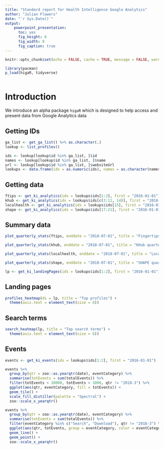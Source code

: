 ```yaml
---
title: "Standard report for Health Intelligence Google Analytics"
author: "Julian Flowers"
date: "`r Sys.Date()`"
output: 
    powerpoint_presentation:
      toc: yes
      fig_height: 6
      fig_width: 8
      fig_caption: true
---
```


```r
knitr::opts_chunk$set(echo = FALSE, cache = TRUE, message = FALSE, warning  = FALSE)
```

```r

library(pacman)
p_load(higaR, tidyverse)



```

# Introduction

We introduce an alpha package `higaR` which is designed to help access and present data from Google Analytics data 

## Getting IDs

```r

ga_list <- get_ga_list() %>% as.character(.)
lookup <- list_profiles()

ids <- lookup[lookup$id %in% ga_list, ]$id
names <- lookup[lookup$id %in% ga_list, ]$name
url <- lookup[lookup$id %in% ga_list, ]$websiteUrl
lookups <- data.frame(ids = as.numeric(ids), names = as.character(names), url = url)

```

## Getting data

```r

ftips <- get_ki_analytics(ids = lookups$ids[1:2], first = "2016-01-01")
khub <- get_ki_analytics(ids = lookups$ids[c(3:12, 14)], first = "2016-01-01")
localhealth <- get_ki_analytics(ids = lookups$ids[15], first = "2016-01-01")
shape <- get_ki_analytics(ids = lookups$ids[17:21], first = "2016-01-01")


```

## Summary data

```r
plot_quarterly_stats(ftips, enddate = "2018-07-01", title = "Fingertips quarterly stats", caption = "Monthly users have increased \nBounce rate and time on page is stable") 


```

```r
plot_quarterly_stats(khub, enddate = "2018-07-01", title = "KHub quarterly stats", caption = "Quarterly users have decreased \nBounce rate and time on page is stable") 


```

```r
plot_quarterly_stats(localhealth, enddate = "2018-07-01", title = "Local heatlh quarterly stats", caption = "Quarterly users have decreased \nBounce rate and time on page is stable") 


```

```r
plot_quarterly_stats(shape, enddate = "2018-07-01", title = "SHAPE quarterly stats", caption = "Spike corresponds to launch of dementia atlas \nQuarterly users have decreased \nBounce rate is high and time on page is reducing") 

```

```r
lp <- get_ki_landingPages(ids = lookups$ids[1:2], first = "2016-01-01")
```


## Landing pages


```r

profiles_heatmap(ds = lp, title = "Top profiles") +
  theme(axis.text = element_text(size = 6))


```

## Search terms

```r

search_heatmap(lp, title = "Top search terms") +
  theme(axis.text = element_text(size = 6))

```

## Events

```r

events <- get_ki_events(ids = lookups$ids[1:2], first = "2016-01-01")
```

```r

events %>%
  group_by(qtr = zoo::as.yearqtr(date), eventCategory) %>%
  summarise(totEvents = sum(totalEvents)) %>%
  filter(totEvents < 10000, totEvents > 1000, qtr != "2018-3") %>%
  ggplot(aes(qtr, eventCategory, fill = totEvents)) +
  geom_tile() +
  scale_fill_distiller(palette = "Spectral") +
  zoo::scale_x_yearqtr()

events %>%
  group_by(qtr = zoo::as.yearqtr(date), eventCategory) %>%
  summarise(totEvents = sum(totalEvents)) %>%
  filter(eventCategory %in% c("Search", "Download"), qtr != "2018-3") %>%
  ggplot(aes(qtr, totEvents, group = eventCategory, color = eventCategory)) +
  geom_line() +
  geom_point() +
  zoo::scale_x_yearqtr()
```

